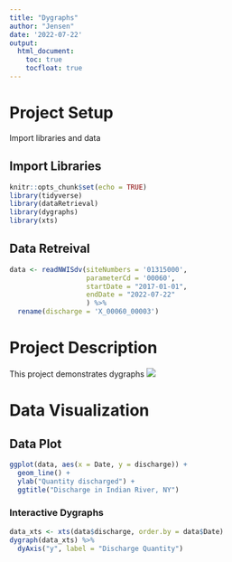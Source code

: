 ```yaml
---
title: "Dygraphs"
author: "Jensen"
date: '2022-07-22'
output: 
  html_document:
    toc: true
    tocfloat: true
---
```

# Project Setup
Import libraries and data

## Import Libraries

```r
knitr::opts_chunk$set(echo = TRUE)
library(tidyverse)
library(dataRetrieval)
library(dygraphs)
library(xts)
```

## Data Retreival

```r
data <- readNWISdv(siteNumbers = '01315000',
                   parameterCd = '00060',
                   startDate = "2017-01-01",
                   endDate = "2022-07-22"
                   ) %>%
  rename(discharge = 'X_00060_00003')
```

# Project Description
This project demonstrates dygraphs
![](https://www.e-education.psu.edu/earth111/sites/www.e-education.psu.edu.earth111/files/Module3/DischargeCalculation.PNG)

# Data Visualization
## Data Plot

```r
ggplot(data, aes(x = Date, y = discharge)) + 
  geom_line() +
  ylab("Quantity discharged") +
  ggtitle("Discharge in Indian River, NY")
```

### Interactive Dygraphs

```r
data_xts <- xts(data$discharge, order.by = data$Date)
dygraph(data_xts) %>%
  dyAxis("y", label = "Discharge Quantity")
```